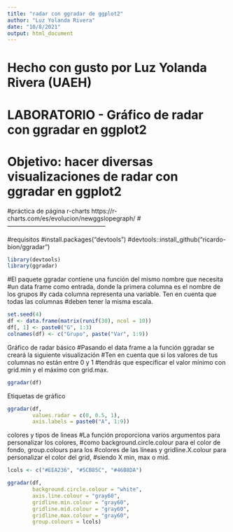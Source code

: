 ```yaml
---
title: "radar con ggradar de ggplot2"
author: "Luz Yolanda Rivera"
date: "10/8/2021"
output: html_document
---
```

# Hecho con gusto por Luz Yolanda Rivera (UAEH)
# LABORATORIO - Gráfico de radar con ggradar en ggplot2
#################################################
# Objetivo: hacer diversas visualizaciones de radar con ggradar en ggplot2
#práctica de página r-charts https://r-charts.com/es/evolucion/newggslopegraph/
# ------------------------------------------------

#requisitos
#install.packages("devtools")
#devtools::install_github("ricardo-bion/ggradar")
```r

library(devtools)
library(ggradar)
```


#El paquete ggradar contiene una función del mismo nombre que necesita 
#un data frame como entrada, donde la primera columna es el nombre de los grupos
#y cada columna representa una variable. Ten en cuenta que todas las columnas
#deben tener la misma escala.
```r
set.seed(4)
df <- data.frame(matrix(runif(30), ncol = 10))
df[, 1] <- paste0("G", 1:3)
colnames(df) <- c("Grupo", paste("Var", 1:9))
```


Gráfico de radar básico
#Pasando el data frame a la función ggradar se creará la siguiente visualización
#Ten en cuenta que si los valores de tus columnas no están entre 0 y 1 
#tendrás que especificar el valor mínimo con grid.min y el máximo con grid.max.
```r
ggradar(df)
```

Etiquetas de gráfico
```r
ggradar(df, 
        values.radar = c(0, 0.5, 1),
        axis.labels = paste0("A", 1:9))
```

colores y tipos de lineas
#La función proporciona varios argumentos para personalizar los colores, 
#como background.circle.colour para el color de fondo, group.colours para los
#colores de las líneas y gridline.X.colour para personalizar el color del grid, 
#siendo X min, max o mid.
```r
lcols <- c("#EEA236", "#5CB85C", "#46B8DA")

ggradar(df,
        background.circle.colour = "white",
        axis.line.colour = "gray60",
        gridline.min.colour = "gray60",
        gridline.mid.colour = "gray60",
        gridline.max.colour = "gray60",
        group.colours = lcols)
```


